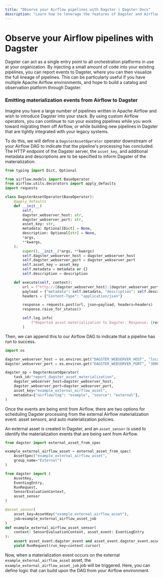```yaml
---
title: "Observe your Airflow pipelines with Dagster | Dagster Docs"
description: "Learn how to leverage the features of Dagster and Airflow together."
---
```


# Observe your Airflow pipelines with Dagster

Dagster can act as a single entry point to all orchestration platforms in use at your organization. By injecting a small amount of code into your existing pipelines, you can report events to Dagster, where you can then visualize the full lineage of pipelines. This can be particularly useful if you have multiple Apache Airflow environments, and hope to build a catalog and observation platform through Dagster.

### Emitting materialization events from Airflow to Dagster

Imagine you have a large number of pipelines written in Apache Airflow and wish to introduce Dagster into your stack. By using custom Airflow operators, you can continue to run your existing pipelines while you work toward migrating them off Airflow, or while building new pipelines in Dagster that are tightly integrated with your legacy systems.

To do this, we will define a `DagsterAssetOperator` operator downstream of your Airflow DAG to indicate that the pipeline's processing has concluded. The HTTP endpoint of the Dagster server, the `asset_key`, and additional metadata and descriptions are to be specified to inform Dagster of the materialization.

```python
from typing import Dict, Optional

from airflow.models import BaseOperator
from airflow.utils.decorators import apply_defaults
import requests

class DagsterAssetOperator(BaseOperator):
    @apply_defaults
    def __init__(
        self,
        dagster_webserver_host: str,
        dagster_webserver_port: str,
        asset_key: str,
        metadata: Optional[Dict] = None,
        description: Optional[str] = None,
        *args,
        **kwargs,
    ):
        super().__init__(*args, **kwargs)
        self.dagster_webserver_host = dagster_webserver_host
        self.dagster_webserver_port = dagster_webserver_port
        self.asset_key = asset_key
        self.metadata = metadata or {}
        self.description = description

    def execute(self, context):
        url = f"http://{dagster_webserver_host}:{dagster_webserver_port}/report_asset_materialization/{self.asset_key}"
        payload = {"metadata": self.metadata, "description": self.description}
        headers = {"Content-Type": "application/json"}

        response = requests.post(url, json=payload, headers=headers)
        response.raise_for_status()

        self.log.info(
            f"Reported asset materialization to Dagster. Response: {response.text}"
        )
```

Then, we can append this to our Airflow DAG to indicate that a pipeline has run to success.

```python
import os

dagster_webserver_host = os.environ.get("DAGSTER_WEBSERVER_HOST", "localhost")
dagster_webserver_port = os.environ.get("DAGSTER_WEBSERVER_PORT", "3000")

dagster_op = DagsterAssetOperator(
    task_id="report_dagster_asset_materialization",
    dagster_webserver_host=dagster_webserver_host,
    dagster_webserver_port=dagster_webserver_port,
    asset_key="example_external_airflow_asset",
    metadata={"airflow/tag": "example", "source": "external"},
)
```

Once the events are being emit from Airflow, there are two options for scheduling Dagster processing from the external Airflow materialization event: asset sensors, and auto materialization policies.

An external asset is created in Dagster, and an `asset_sensor` is used to identify the materialization events that are being sent from Airflow.

```python
from dagster import external_asset_from_spec

example_external_airflow_asset = external_asset_from_spec(
    AssetSpec("example_external_airflow_asset",
    group_name="External")
)
```

```python
from dagster import (
    AssetKey,
    EventLogEntry,
    RunRequest,
    SensorEvaluationContext,
    asset_sensor
)

@asset_sensor(
    asset_key=AssetKey("example_external_airflow_asset"),
    job=example_external_airflow_asset_job
)
def example_external_airflow_asset_sensor(
    context: SensorEvaluationContext, asset_event: EventLogEntry
):
    assert asset_event.dagster_event and asset_event.dagster_event.asset_key
    yield RunRequest(run_key=context.cursor)
```

Now, when a materialization event occurs on the external `example_external_airflow_asset` asset, the `example_external_airflow_asset_job` job will be triggered. Here, you can define logic that can build upon the DAG from your Airflow environment.
